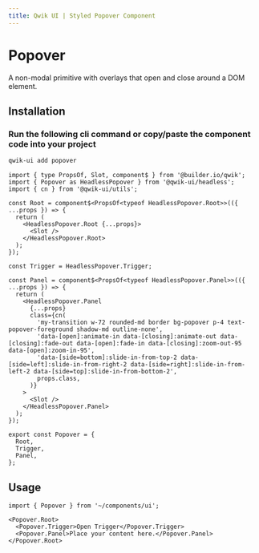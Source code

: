 ```yaml
---
title: Qwik UI | Styled Popover Component
---
```



<StatusBanner status={statusByComponent.styled.Popover} />

# Popover

A non-modal primitive with overlays that open and close around a DOM element.

<Showcase name="hero" />

## Installation

### Run the following cli command or copy/paste the component code into your project

```sh
qwik-ui add popover
```

```tsx
import { type PropsOf, Slot, component$ } from '@builder.io/qwik';
import { Popover as HeadlessPopover } from '@qwik-ui/headless';
import { cn } from '@qwik-ui/utils';

const Root = component$<PropsOf<typeof HeadlessPopover.Root>>(({ ...props }) => {
  return (
    <HeadlessPopover.Root {...props}>
      <Slot />
    </HeadlessPopover.Root>
  );
});

const Trigger = HeadlessPopover.Trigger;

const Panel = component$<PropsOf<typeof HeadlessPopover.Panel>>(({ ...props }) => {
  return (
    <HeadlessPopover.Panel
      {...props}
      class={cn(
        'my-transition w-72 rounded-md border bg-popover p-4 text-popover-foreground shadow-md outline-none',
        'data-[open]:animate-in data-[closing]:animate-out data-[closing]:fade-out data-[open]:fade-in data-[closing]:zoom-out-95 data-[open]:zoom-in-95',
        'data-[side=bottom]:slide-in-from-top-2 data-[side=left]:slide-in-from-right-2 data-[side=right]:slide-in-from-left-2 data-[side=top]:slide-in-from-bottom-2',
        props.class,
      )}
    >
      <Slot />
    </HeadlessPopover.Panel>
  );
});

export const Popover = {
  Root,
  Trigger,
  Panel,
};
```

## Usage

```tsx
import { Popover } from '~/components/ui';
```

```tsx
<Popover.Root>
  <Popover.Trigger>Open Trigger</Popover.Trigger>
  <Popover.Panel>Place your content here.</Popover.Panel>
</Popover.Root>
```
